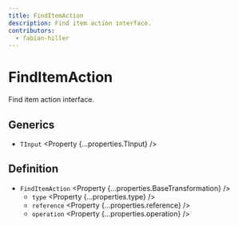 ```yaml
---
title: FindItemAction
description: Find item action interface.
contributors:
  - fabian-hiller
---
```



# FindItemAction

Find item action interface.

## Generics

- `TInput` <Property {...properties.TInput} />

## Definition

- `FindItemAction` <Property {...properties.BaseTransformation} />
  - `type` <Property {...properties.type} />
  - `reference` <Property {...properties.reference} />
  - `operation` <Property {...properties.operation} />
